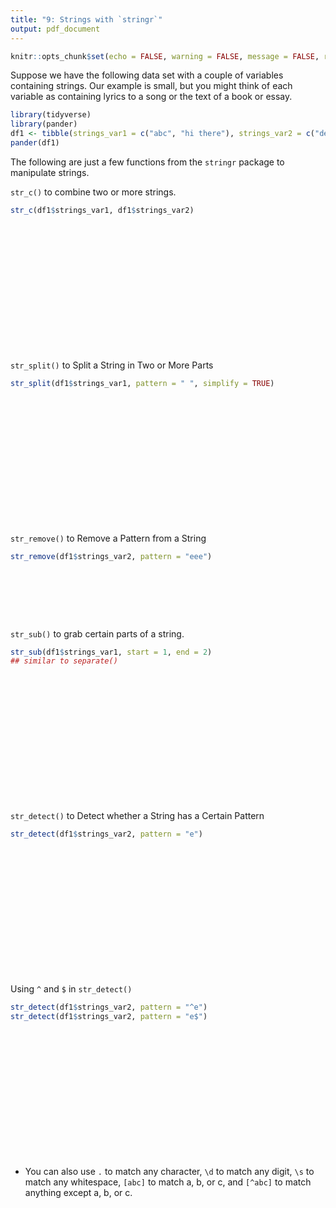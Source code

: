 ```yaml
---
title: "9: Strings with `stringr`"
output: pdf_document
---
```


```r
knitr::opts_chunk$set(echo = FALSE, warning = FALSE, message = FALSE, results = "hide")
```

Suppose we have the following data set with a couple of variables containing strings. Our example is small, but you might think of each variable as containing lyrics to a song or the text of a book or essay.

```r
library(tidyverse)
library(pander)
df1 <- tibble(strings_var1 = c("abc", "hi there"), strings_var2 = c("def", "okay byeeee"))
pander(df1)
```

The following are just a few functions from the `stringr` package to manipulate strings.

`str_c()` to combine two or more strings.

```r
str_c(df1$strings_var1, df1$strings_var2)
```

&nbsp;

&nbsp;

&nbsp;

&nbsp;

&nbsp;

&nbsp;

&nbsp;

`str_split()` to Split a String in Two or More Parts

```r
str_split(df1$strings_var1, pattern = " ", simplify = TRUE)
```

&nbsp;

&nbsp;

&nbsp;

&nbsp;

&nbsp;

&nbsp;

&nbsp;

`str_remove()` to Remove a Pattern from a String

```r
str_remove(df1$strings_var2, pattern = "eee")
```

&nbsp;

&nbsp;

&nbsp;

\pagebreak

`str_sub()` to grab certain parts of a string.

```r
str_sub(df1$strings_var1, start = 1, end = 2)
## similar to separate()
```

&nbsp;

&nbsp;

&nbsp;

&nbsp;

&nbsp;

&nbsp;

&nbsp;

`str_detect()` to Detect whether a String has a Certain Pattern

```r
str_detect(df1$strings_var2, pattern = "e")
```

&nbsp;

&nbsp;

&nbsp;

&nbsp;

&nbsp;

&nbsp;

&nbsp;

Using `^` and `$` in `str_detect()` 

```r
str_detect(df1$strings_var2, pattern = "^e")
str_detect(df1$strings_var2, pattern = "e$")
```

&nbsp;

&nbsp;

&nbsp;

&nbsp;

&nbsp;

&nbsp;

&nbsp;

* You can also use `.` to match any character, `\d` to match any digit, `\s` to match any whitespace, `[abc]` to match a, b, or c, and `[^abc]` to match anything except a, b, or c.


